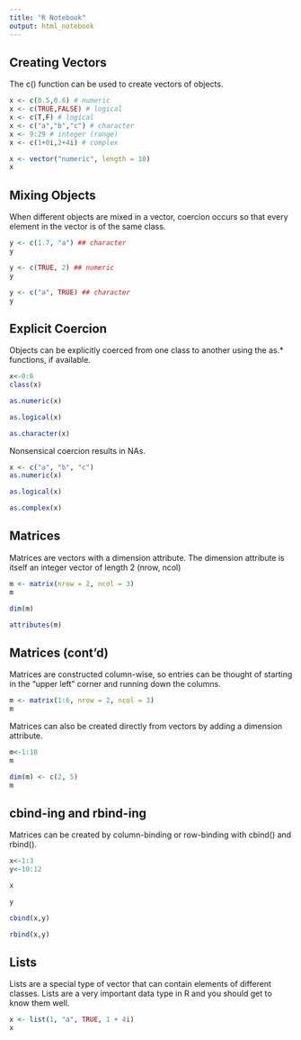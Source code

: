 ```yaml
---
title: "R Notebook"
output: html_notebook
---
```


## Creating Vectors

The c() function can be used to create vectors of objects.

```r
x <- c(0.5,0.6) # numeric
x <- c(TRUE,FALSE) # logical 
x <- c(T,F) # logical 
x <- c("a","b","c") # character 
x <- 9:29 # integer (range)
x <- c(1+0i,2+4i) # complex
```

```r
x <- vector("numeric", length = 10)
x
```

## Mixing Objects

When different objects are mixed in a vector, coercion occurs so that every element in the vector is of the same class.

```r
y <- c(1.7, "a") ## character
y
```

```r
y <- c(TRUE, 2) ## numeric
y
```
```r
y <- c("a", TRUE) ## character
y
```

## Explicit Coercion

Objects can be explicitly coerced from one class to another using the as.* functions, if available.

```r
x<-0:6
class(x)
```
```r
as.numeric(x)
```
```r
as.logical(x)
```
```r
as.character(x)
```

Nonsensical coercion results in NAs.

```r
x <- c("a", "b", "c")
as.numeric(x)
```
```r
as.logical(x)
```

```r
as.complex(x)
```

## Matrices

Matrices are vectors with a dimension attribute. The dimension attribute is itself an integer vector of length 2 (nrow, ncol)

```r
m <- matrix(nrow = 2, ncol = 3)
m
```

```r
dim(m)
```
```r
attributes(m)
```

## Matrices (cont’d)

Matrices are constructed column-wise, so entries can be thought of starting in the “upper left” corner and running down the columns.

```r
m <- matrix(1:6, nrow = 2, ncol = 3)
m
```

Matrices can also be created directly from vectors by adding a dimension attribute.

```r
m<-1:10
m
```
```r
dim(m) <- c(2, 5)
m
```

## cbind-ing and rbind-ing

Matrices can be created by column-binding or row-binding with cbind() and rbind().

```r
x<-1:3
y<-10:12
```

```r
x
```
```r
y
```
```r
cbind(x,y)
```

```r
rbind(x,y)
```

## Lists

Lists are a special type of vector that can contain elements of different classes. Lists are a very important data type in R and you should get to know them well.

```r
x <- list(1, "a", TRUE, 1 + 4i)
x
```


